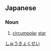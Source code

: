 ==Japanese==
{{wikipedia|lang=ja}}
{{ja-kanjitab|しゅう|きょく|せい|yomi=on}}

===Noun===
{{ja-noun|しゅうきょくせい}}

# [[circumpolar]] [[star]]

[[Category:ja:Stars|しゅうきょくせい]]